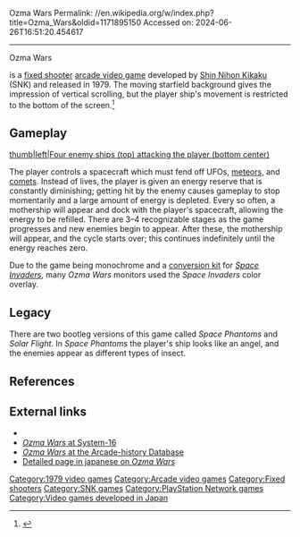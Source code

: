 Ozma Wars
Permalink: //en.wikipedia.org/w/index.php?title=Ozma_Wars&oldid=1171895150
Accessed on: 2024-06-26T16:51:20.454617



------
Ozma Wars
{{Infobox video game
|title = Ozma Wars
|image = 
|developer = [[Shin Nihon Kikaku]] (SNK)
|publisher = Shin Nihon Kikaku (SNK)
|designer = 
|released = 1979<ref>{{cite book |last1=Akagi |first1=Masumi |title=アーケードTVゲームリスト国内•海外編(1971-2005) |trans-title=Arcade TV Game List: Domestic • Overseas Edition (1971-2005) |date=13 October 2006 |publisher=Amusement News Agency |language=ja |location=Japan |isbn=978-4990251215 |page=18 |url=https://archive.org/details/ArcadeGameList1971-2005/page/n19}}</ref>
|genre = [[Fixed shooter]]
|modes = 1-2 players alternating turns
|platforms = [[Arcade video game|Arcade]]
}}

{{nihongo|'''''Ozma Wars'''''|オズマ・ウオーズ|Ozuma Uōzu}} is a [[fixed shooter]] [[arcade video game]] developed by [[Shin Nihon Kikaku]] (SNK) and released in 1979. The moving starfield background gives the impression of vertical scrolling, but the player ship's movement is restricted to the bottom of the screen.<ref name=GameSpot>{{cite web|url=https://www.gamespot.com/articles/the-history-of-snk/1100-6089278/|title=The History of SNK|last=Provo|first=Frank|website=[[GameSpot]]|date=2004-06-11|access-date=2020-11-20}}</ref>

==Gameplay==
[[file:Ozma wars01.png|thumb|left|Four enemy ships (top) attacking the player (bottom center)]]

The player controls a spacecraft which must fend off UFOs, [[meteor]]s, and [[comet]]s. Instead of lives, the player is given an energy reserve that is constantly diminishing; getting hit by the enemy causes gameplay to stop momentarily and a large amount of energy is depleted. Every so often, a mothership will appear and dock with the player's spacecraft, allowing the energy to be refilled. There are 3–4 recognizable stages as the game progresses and new enemies begin to appear. After these, the mothership will appear, and the cycle starts over; this continues indefinitely until the energy reaches zero.

Due to the game being monochrome and a [[Glossary of video game terms#conversion kit|conversion kit]] for ''[[Space Invaders]]'', many ''Ozma Wars'' monitors used the ''Space Invaders'' color overlay.

==Legacy==
There are two bootleg versions of this game called ''Space Phantoms'' and ''Solar Flight''. In ''Space Phantoms'' the player's ship looks like an angel, and the enemies appear as different types of insect.

==References==
{{reflist}}

==External links==
*{{KLOV game|id=8947}}
*[http://www.system16.com/hardware.php?id=629 ''Ozma Wars'' at System-16]
*[http://www.arcade-history.com/history_database.php?page=upload&action=1&id=1905 ''Ozma Wars'' at the Arcade-history Database]
*[https://archive.today/20121219073958/http://www5d.biglobe.ne.jp/~t-suzuki/sousyuhen/so_ozmawars.htm Detailed page in japanese on ''Ozma Wars'']

[[Category:1979 video games]]
[[Category:Arcade video games]]
[[Category:Fixed shooters]]
[[Category:SNK games]]
[[Category:PlayStation Network games]]
[[Category:Video games developed in Japan]]